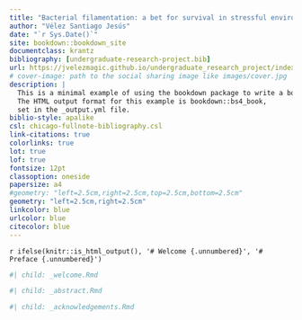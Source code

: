 ```yaml
---
title: "Bacterial filamentation: a bet for survival in stressful environments"
author: "Vélez Santiago Jesús"
date: "`r Sys.Date()`"
site: bookdown::bookdown_site
documentclass: krantz
bibliography: [undergraduate-research-project.bib]
url: https://jvelezmagic.github.io/undergraduate_research_project/index.html
# cover-image: path to the social sharing image like images/cover.jpg
description: |
  This is a minimal example of using the bookdown package to write a book.
  The HTML output format for this example is bookdown::bs4_book,
  set in the _output.yml file.
biblio-style: apalike
csl: chicago-fullnote-bibliography.csl
link-citations: true
colorlinks: true
lot: true
lof: true
fontsize: 12pt
classoption: oneside
papersize: a4
#geometry: "left=2.5cm,right=2.5cm,top=2.5cm,bottom=2.5cm"
geometry: "left=2.5cm,right=2.5cm"
linkcolor: blue
urlcolor: blue
citecolor: blue
---
```


`r ifelse(knitr::is_html_output(), '# Welcome {.unnumbered}', '# Preface {.unnumbered}')`

```r
#| child: _welcome.Rmd
```

```r
#| child: _abstract.Rmd
```

```r
#| child: _acknowledgements.Rmd
```
